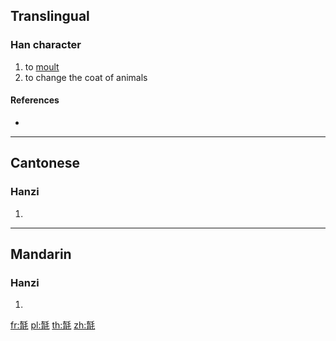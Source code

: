 ==Translingual==

===Han character===
{{Han char|rn=82|rad=毛|as=09|sn=13|four=42214|canj=KBHQU}}

# to [[moult]]
# to change the coat of animals

====References====
* {{Han ref|kx=0595.030|dkj=16899|dj=0986.330|hdz=32001.140|uh=6BFB|ud=27643|bh=DDFD|bd=56829}}

----

==Cantonese==

===Hanzi===
{{yue-hanzi|jyut=|y=to3}}

# {{defn|lang=yue|sort=毛09}}

----

==Mandarin==

===Hanzi===
{{cmn-hanzi|pin=[[tuò]] ([[tuo4]])|wg=t'o<sup>4</sup>}}

# {{defn|lang=cmn|sort=毛09}}

[[fr:毻]]
[[pl:毻]]
[[th:毻]]
[[zh:毻]]